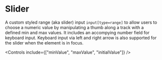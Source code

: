 

<Meta of={stories} />

# Slider

A custom styled range (aka slider) input `input[type=range]` to allow users to choose a numeric
value by manipulating a thumb along a track with a defined min and max values. It includes an
accompying number field for keyboard input. Keyboard input via left and right arrow is also
supported for the slider when the element is in focus.

<Primary />

<Controls include={["minValue", "maxValue", "initialValue"]} />
